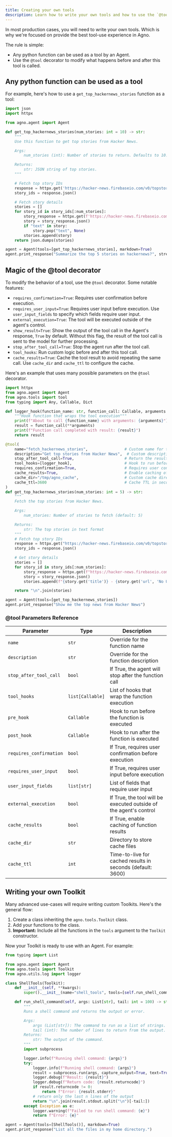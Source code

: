 ```yaml
---
title: Creating your own tools
description: Learn how to write your own tools and how to use the `@tool` decorator to modify the behavior of a tool.
---
```


In most production cases, you will need to write your own tools. Which is why we're focused on provide the best tool-use experience in Agno.

The rule is simple:

- Any python function can be used as a tool by an Agent.
- Use the `@tool` decorator to modify what happens before and after this tool is called.

## Any python function can be used as a tool

For example, here's how to use a `get_top_hackernews_stories` function as a tool:

```python hn_agent.py
import json
import httpx

from agno.agent import Agent

def get_top_hackernews_stories(num_stories: int = 10) -> str:
    """
    Use this function to get top stories from Hacker News.

    Args:
        num_stories (int): Number of stories to return. Defaults to 10.

    Returns:
        str: JSON string of top stories.
    """

    # Fetch top story IDs
    response = httpx.get('https://hacker-news.firebaseio.com/v0/topstories.json')
    story_ids = response.json()

    # Fetch story details
    stories = []
    for story_id in story_ids[:num_stories]:
        story_response = httpx.get(f'https://hacker-news.firebaseio.com/v0/item/{story_id}.json')
        story = story_response.json()
        if "text" in story:
            story.pop("text", None)
        stories.append(story)
    return json.dumps(stories)

agent = Agent(tools=[get_top_hackernews_stories], markdown=True)
agent.print_response("Summarize the top 5 stories on hackernews?", stream=True)
```

## Magic of the @tool decorator

To modify the behavior of a tool, use the `@tool` decorator. Some notable features:

- `requires_confirmation=True`: Requires user confirmation before execution.
- `requires_user_input=True`: Requires user input before execution. Use `user_input_fields` to specify which fields require user input.
- `external_execution=True`: The tool will be executed outside of the agent's control.
- `show_result=True`: Show the output of the tool call in the Agent's response, `True` by default. Without this flag, the result of the tool call is sent to the model for further processing.
- `stop_after_tool_call=True`: Stop the agent run after the tool call.
- `tool_hooks`: Run custom logic before and after this tool call.
- `cache_results=True`: Cache the tool result to avoid repeating the same call. Use `cache_dir` and `cache_ttl` to configure the cache.

Here's an example that uses many possible parameters on the `@tool` decorator.

```python advanced_tool.py
import httpx
from agno.agent import Agent
from agno.tools import tool
from typing import Any, Callable, Dict

def logger_hook(function_name: str, function_call: Callable, arguments: Dict[str, Any]):
    """Hook function that wraps the tool execution"""
    print(f"About to call {function_name} with arguments: {arguments}")
    result = function_call(**arguments)
    print(f"Function call completed with result: {result}")
    return result

@tool(
    name="fetch_hackernews_stories",                # Custom name for the tool (otherwise the function name is used)
    description="Get top stories from Hacker News",  # Custom description (otherwise the function docstring is used)
    stop_after_tool_call=True,                      # Return the result immediately after the tool call and stop the agent
    tool_hooks=[logger_hook],                       # Hook to run before and after execution
    requires_confirmation=True,                     # Requires user confirmation before execution
    cache_results=True,                             # Enable caching of results
    cache_dir="/tmp/agno_cache",                    # Custom cache directory
    cache_ttl=3600                                  # Cache TTL in seconds (1 hour)
)
def get_top_hackernews_stories(num_stories: int = 5) -> str:
    """
    Fetch the top stories from Hacker News.

    Args:
        num_stories: Number of stories to fetch (default: 5)

    Returns:
        str: The top stories in text format
    """
    # Fetch top story IDs
    response = httpx.get("https://hacker-news.firebaseio.com/v0/topstories.json")
    story_ids = response.json()

    # Get story details
    stories = []
    for story_id in story_ids[:num_stories]:
        story_response = httpx.get(f"https://hacker-news.firebaseio.com/v0/item/{story_id}.json")
        story = story_response.json()
        stories.append(f"{story.get('title')} - {story.get('url', 'No URL')}")

    return "\n".join(stories)

agent = Agent(tools=[get_top_hackernews_stories])
agent.print_response("Show me the top news from Hacker News")
```

### @tool Parameters Reference

| Parameter | Type | Description |
|-----------|------|-------------|
| `name` | `str` | Override for the function name |
| `description` | `str` | Override for the function description |
| `stop_after_tool_call` | `bool` | If True, the agent will stop after the function call |
| `tool_hooks` | `list[Callable]` | List of hooks that wrap the function execution |
| `pre_hook` | `Callable` | Hook to run before the function is executed |
| `post_hook` | `Callable` | Hook to run after the function is executed |
| `requires_confirmation` | `bool` | If True, requires user confirmation before execution |
| `requires_user_input` | `bool` | If True, requires user input before execution |
| `user_input_fields` | `list[str]` | List of fields that require user input |
| `external_execution` | `bool` | If True, the tool will be executed outside of the agent's control |
| `cache_results` | `bool` | If True, enable caching of function results |
| `cache_dir` | `str` | Directory to store cache files |
| `cache_ttl` | `int` | Time-to-live for cached results in seconds (default: 3600) |


## Writing your own Toolkit

Many advanced use-cases will require writing custom Toolkits. Here's the general flow:

1. Create a class inheriting the `agno.tools.Toolkit` class.
2. Add your functions to the class.
3. **Important:** Include all the functions in the `tools` argument to the `Toolkit` constructor.

Now your Toolkit is ready to use with an Agent. For example:

```python shell_toolkit.py
from typing import List

from agno.agent import Agent
from agno.tools import Toolkit
from agno.utils.log import logger

class ShellTools(Toolkit):
    def __init__(self, **kwargs):
        super().__init__(name="shell_tools", tools=[self.run_shell_command], **kwargs)

    def run_shell_command(self, args: List[str], tail: int = 100) -> str:
        """
        Runs a shell command and returns the output or error.

        Args:
            args (List[str]): The command to run as a list of strings.
            tail (int): The number of lines to return from the output.
        Returns:
            str: The output of the command.
        """
        import subprocess

        logger.info(f"Running shell command: {args}")
        try:
            logger.info(f"Running shell command: {args}")
            result = subprocess.run(args, capture_output=True, text=True)
            logger.debug(f"Result: {result}")
            logger.debug(f"Return code: {result.returncode}")
            if result.returncode != 0:
                return f"Error: {result.stderr}"
            # return only the last n lines of the output
            return "\n".join(result.stdout.split("\n")[-tail:])
        except Exception as e:
            logger.warning(f"Failed to run shell command: {e}")
            return f"Error: {e}"

agent = Agent(tools=[ShellTools()], markdown=True)
agent.print_response("List all the files in my home directory.")

```

